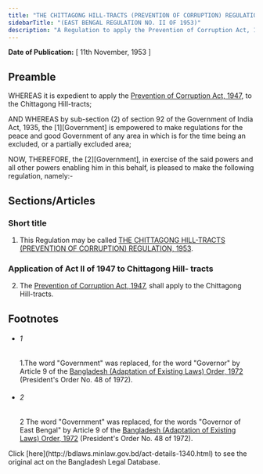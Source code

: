 ```yaml
---
title: "THE CHITTAGONG HILL-TRACTS (PREVENTION OF CORRUPTION) REGULATION, 1953"
sidebarTitle: "(EAST BENGAL REGULATION NO. II OF 1953)"
description: "A Regulation to apply the Prevention of Corruption Act, 1947, to the Chittagong Hill-tracts."
---
```


**Date of Publication:** [ 11th November, 1953 ]

## Preamble

WHEREAS it is expedient to apply the [Prevention of Corruption Act, 1947](/laws/volume-10/act-217 "Prevention of Corruption Act, 1947"), to the Chittagong Hill-tracts;

AND WHEREAS by sub-section (2) of section 92 of the Government of India Act, 1935, the [1][Government] is empowered to make regulations for the peace and good Government of any area in which is for the time being an excluded, or a partially excluded area;

NOW, THEREFORE, the [2][Government], in exercise of the said powers and all other powers enabling him in this behalf, is pleased to make the following regulation, namely:-

## Sections/Articles

### Short title

1. This Regulation may be called [THE CHITTAGONG HILL-TRACTS (PREVENTION OF CORRUPTION) REGULATION, 1953](/laws/volume-11/act-1340 "THE CHITTAGONG HILL-TRACTS (PREVENTION OF CORRUPTION) REGULATION, 1953").

### Application of Act II of 1947 to Chittagong Hill- tracts

2. The [Prevention of Corruption Act, 1947](/laws/volume-10/act-217 "Prevention of Corruption Act, 1947"), shall apply to the Chittagong Hill-tracts.

## Footnotes

- ###### 1

  1.The word "Government" was replaced, for the word "Governor" by Article 9 of the [Bangladesh (Adaptation of Existing Laws) Order, 1972](/laws/volume-15/act-388 "Bangladesh (Adaptation of Existing Laws) Order, 1972 ") (President's Order No. 48 of 1972).

- ###### 2

  2 The word "Government" was replaced, for the words "Governor of East Bengal" by Article 9 of the [Bangladesh (Adaptation of Existing Laws) Order, 1972](/laws/volume-15/act-388 "Bangladesh (Adaptation of Existing Laws) Order, 1972 ") (President's Order No. 48 of 1972).

<Note>
  Click [here](http://bdlaws.minlaw.gov.bd/act-details-1340.html) to see the original act on the Bangladesh Legal Database.
</Note>

